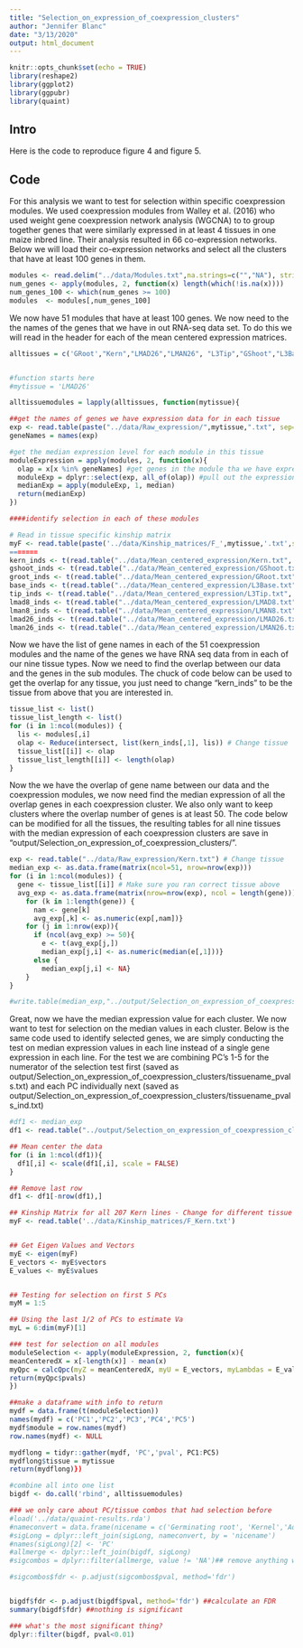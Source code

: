 ```yaml
---
title: "Selection_on_expression_of_coexpression_clusters"
author: "Jennifer Blanc"
date: "3/13/2020"
output: html_document
---
```


```r
knitr::opts_chunk$set(echo = TRUE)
library(reshape2)
library(ggplot2)
library(ggpubr)
library(quaint)
```


## Intro  

Here is the code to reproduce figure 4 and figure 5.  

## Code 

For this analysis we want to test for selection within specific coexpression modules. We used coexpression modules from Walley et al. (2016) who used weight gene coexpression network analysis (WGCNA) to to group together genes that were similarly expressed in at least 4 tissues in one maize inbred line. Their analysis resulted in 66 co-expression networks. Below we will load their co-expression networks and select all the clusters that have at least 100 genes in them.  

```r
modules <- read.delim("../data/Modules.txt",na.strings=c("","NA"), stringsAsFactors = F)
num_genes <- apply(modules, 2, function(x) length(which(!is.na(x))))
num_genes_100 <- which(num_genes >= 100)
modules  <- modules[,num_genes_100]
```

We now have 51 modules that have at least 100 genes. We now need to the the names of the genes that we have in out RNA-seq data set. To do this we will read in the header for each of the mean centered expression matrices.  

```r

alltissues = c('GRoot',"Kern","LMAD26","LMAN26", "L3Tip","GShoot","L3Base")


#function starts here
#mytissue = 'LMAD26'

alltissuemodules = lapply(alltissues, function(mytissue){

##get the names of genes we have expression data for in each tissue
exp <- read.table(paste("../data/Raw_expression/",mytissue,".txt", sep="")) #  read in expression level
geneNames = names(exp)

#get the median expression level for each module in this tissue
moduleExpression = apply(modules, 2, function(x){
  olap = x[x %in% geneNames] #get genes in the module tha we have expression data for
  moduleExp = dplyr::select(exp, all_of(olap)) #pull out the expression data for these genes
  medianExp = apply(moduleExp, 1, median)
  return(medianExp)
})

####identify selection in each of these modules

# Read in tissue specific kinship matrix 
myF <- read.table(paste('../data/Kinship_matrices/F_',mytissue,'.txt',sep=""))
=======
kern_inds <- t(read.table("../data/Mean_centered_expression/Kern.txt", nrows = 1))
gshoot_inds <- t(read.table("../data/Mean_centered_expression/GShoot.txt", nrows = 1))
groot_inds <- t(read.table("../data/Mean_centered_expression/GRoot.txt", nrows = 1))
base_inds <- t(read.table("../data/Mean_centered_expression/L3Base.txt", nrows = 1))
tip_inds <- t(read.table("../data/Mean_centered_expression/L3Tip.txt", nrows = 1))
lmad8_inds <- t(read.table("../data/Mean_centered_expression/LMAD8.txt", nrows = 1))
lman8_inds <- t(read.table("../data/Mean_centered_expression/LMAN8.txt", nrows = 1))
lmad26_inds <- t(read.table("../data/Mean_centered_expression/LMAD26.txt", nrows = 1))
lman26_inds <- t(read.table("../data/Mean_centered_expression/LMAN26.txt", nrows = 1))
```

Now we have the list of gene names in each of the 51 coexpression modules and the name of the genes we have RNA seq data from in each of our nine tissue types. Now we need to find the overlap between our data and the genes in the sub modules. The chuck of code below can be used to get the overlap for any tissue, you just need to change "kern_inds" to be the tissue from above that you are interested in. 

```r
tissue_list <- list()
tissue_list_length <- list()
for (i in 1:ncol(modules)) {
  lis <- modules[,i]
  olap <- Reduce(intersect, list(kern_inds[,1], lis)) # Change tissue 
  tissue_list[[i]] <- olap
  tissue_list_length[[i]] <- length(olap)
}
```

Now the we have the overlap of gene name between our data and the coexpression modules, we now need find the median expression of all the overlap genes in each coexpression cluster. We also only want to keep clusters where the overlap number of genes is at least 50. The code below can be modified for all the tissues, the resulting tables for all nine tissues with the median expression of each coexpression clusters are save in "output/Selection_on_expression_of_coexpression_clusters/".  

```r
exp <- read.table("../data/Raw_expression/Kern.txt") # Change tissue
median_exp <- as.data.frame(matrix(ncol=51, nrow=nrow(exp)))
for (i in 1:ncol(modules)) {
  gene <- tissue_list[[i]] # Make sure you ran correct tissue above 
  avg_exp <- as.data.frame(matrix(nrow=nrow(exp), ncol = length(gene)))
    for (k in 1:length(gene)) {
      nam <- gene[k]
      avg_exp[,k] <- as.numeric(exp[,nam])}
    for (j in 1:nrow(exp)){
      if (ncol(avg_exp) >= 50){
        e <- t(avg_exp[j,])
        median_exp[j,i] <- as.numeric(median(e[,1]))}
      else {
        median_exp[j,i] <- NA}
    }
}

#write.table(median_exp,"../output/Selection_on_expression_of_coexpression_clusters/Median_Kern.txt")
```

Great, now we have the median expression value for each cluster. We now want to test for selection on the median values in each cluster. Below is the same code used to identify selected genes, we are simply conducting the test on median expression values in each line instead of a single gene expression in each line. For the test we are combining PC's 1-5 for the numerator of the selection test first (saved as output/Selection_on_expression_of_coexpression_clusters/tissuename_pvals.txt) and each PC individually next (saved as output/Selection_on_expression_of_coexpression_clusters/tissuename_pvals_ind.txt) 

```r
#df1 <- median_exp
df1 <- read.table("../output/Selection_on_expression_of_coexpression_clusters/Median_Kern.txt") #Change tissue 

## Mean center the data 
for (i in 1:ncol(df1)){
  df1[,i] <- scale(df1[,i], scale = FALSE)
}

## Remove last row
df1 <- df1[-nrow(df1),]

## Kinship Matrix for all 207 Kern lines - Change for different tissue
myF <- read.table('../data/Kinship_matrices/F_Kern.txt')


## Get Eigen Values and Vectors 
myE <- eigen(myF)
E_vectors <- myE$vectors
E_values <- myE$values


## Testing for selection on first 5 PCs
myM = 1:5

## Using the last 1/2 of PCs to estimate Va
myL = 6:dim(myF)[1]

### test for selection on all modules
moduleSelection <- apply(moduleExpression, 2, function(x){
meanCenteredX = x[-length(x)] - mean(x)
myQpc = calcQpc(myZ = meanCenteredX, myU = E_vectors, myLambdas = E_values, myL = myL, myM = myM)
return(myQpc$pvals)
})

##make a dataframe with info to return
mydf = data.frame(t(moduleSelection))
names(mydf) = c('PC1','PC2','PC3','PC4','PC5')
mydf$module = row.names(mydf)
row.names(mydf) <- NULL

mydflong = tidyr::gather(mydf, 'PC','pval', PC1:PC5)
mydflong$tissue = mytissue
return(mydflong)})

#combine all into one list
bigdf <- do.call('rbind', alltissuemodules)

### we only care about PC/tissue combos that had selection before
#load('../data/quaint-results.rda')
#nameconvert = data.frame(nicename = c('Germinating root', 'Kernel','Adult Leaf Day', 'Adult Leaf Night', '3rd leaf tip', 'Germinating shoot','3rd leaf base'), tissue = alltissues,stringsAsFactors = F)
#sigLong = dplyr::left_join(sigLong, nameconvert, by = 'nicename')
#names(sigLong)[2] <- 'PC'
#allmerge <- dplyr::left_join(bigdf, sigLong)
#sigcombos = dplyr::filter(allmerge, value != 'NA')## remove anything without significant selection on at least one gene

#sigcombos$fdr <- p.adjust(sigcombos$pval, method='fdr')


bigdf$fdr <- p.adjust(bigdf$pval, method='fdr') ##calculate an FDR
summary(bigdf$fdr) ##nothing is significant

### what's the most significant thing?
dplyr::filter(bigdf, pval<0.01)
```
